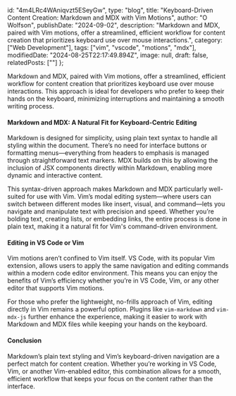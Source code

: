  id: "4m4LRc4WAniqvzt5ESeyGw",
  type: "blog",
  title: "Keyboard-Driven Content Creation: Markdown and MDX with Vim Motions",
  author: "O Wolfson",
  publishDate: "2024-09-02",
  description: "Markdown and MDX, paired with Vim motions, offer a streamlined, efficient workflow for content creation that prioritizes keyboard use over mouse interactions.",
  category: ["Web Development"],
  tags: ["vim", "vscode", "motions", "mdx"],
  modifiedDate: "2024-08-25T22:17:49.894Z",
  image: null,
  draft: false,
  relatedPosts: [""]
};

Markdown and MDX, paired with Vim motions, offer a streamlined, efficient workflow for content creation that prioritizes keyboard use over mouse interactions. This approach is ideal for developers who prefer to keep their hands on the keyboard, minimizing interruptions and maintaining a smooth writing process.

#### Markdown and MDX: A Natural Fit for Keyboard-Centric Editing

Markdown is designed for simplicity, using plain text syntax to handle all styling within the document. There’s no need for interface buttons or formatting menus—everything from headers to emphasis is managed through straightforward text markers. MDX builds on this by allowing the inclusion of JSX components directly within Markdown, enabling more dynamic and interactive content.

This syntax-driven approach makes Markdown and MDX particularly well-suited for use with Vim. Vim’s modal editing system—where users can switch between different modes like insert, visual, and command—lets you navigate and manipulate text with precision and speed. Whether you’re bolding text, creating lists, or embedding links, the entire process is done in plain text, making it a natural fit for Vim's command-driven environment.

#### Editing in VS Code or Vim

Vim motions aren’t confined to Vim itself. VS Code, with its popular Vim extension, allows users to apply the same navigation and editing commands within a modern code editor environment. This means you can enjoy the benefits of Vim’s efficiency whether you’re in VS Code, Vim, or any other editor that supports Vim motions.

For those who prefer the lightweight, no-frills approach of Vim, editing directly in Vim remains a powerful option. Plugins like `vim-markdown` and `vim-mdx-js` further enhance the experience, making it easier to work with Markdown and MDX files while keeping your hands on the keyboard.

#### Conclusion

Markdown’s plain text styling and Vim’s keyboard-driven navigation are a perfect match for content creation. Whether you’re working in VS Code, Vim, or another Vim-enabled editor, this combination allows for a smooth, efficient workflow that keeps your focus on the content rather than the interface.